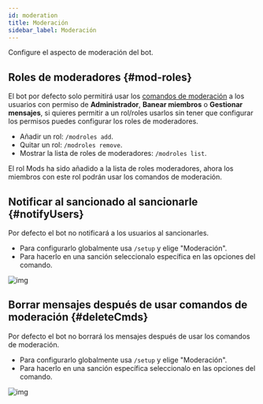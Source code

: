 ```yaml
---
id: moderation
title: Moderación
sidebar_label: Moderación
---
```


Configure el aspecto de moderación del bot.

## Roles de moderadores {#mod-roles}

El bot por defecto solo permitirá usar los [comandos de moderación](basics/commands.md#mod) a los usuarios con permiso de **Administrador**, **Banear miembros** o **Gestionar mensajes**, si quieres permitir a un rol/roles usarlos sin tener que configurar los permisos puedes configurar los roles de moderadores.

* Añadir un rol: `/modroles add`.
* Quitar un rol: `/modroles remove`.
* Mostrar la lista de roles de moderadores: `/modroles list`.

<DiscordMessages>
  <discord-message profile="bot">
    <discord-command slot="reply" profile="user" command="/modroles add">
    </discord-command>
      <discord-embed slot="embeds" color="#3ba55d">
        <discord-embed-description slot="description">
          <discord-custom-emoji name="checknew" embed-emoji></discord-custom-emoji> El rol <discord-mention type="role">Mods</discord-mention> ha sido añadido a la lista de roles moderadores, ahora los miembros con este rol podrán usar los comandos de moderación.
        </discord-embed-description>
      </discord-embed>
  </discord-message>
</DiscordMessages>


## Notificar al sancionado al sancionarle {#notifyUsers}

Por defecto el bot no notificará a los usuarios al sancionarles.

* Para configurarlo globalmente usa `/setup` y elige "Moderación".
* Para hacerlo en una sanción seleccionalo específica en las opciones del comando.

![img](https://i.imgur.com/ZoCfmeR.png)

## Borrar mensajes después de usar comandos de moderación {#deleteCmds}

Por defecto el bot no borrará los mensajes después de usar los comandos de moderación.

* Para configurarlo globalmente usa `/setup` y elige "Moderación".
* Para hacerlo en una sanción específica seleccionalo en las opciones del comando.

![img](https://i.imgur.com/mPOIrlJ.png)
